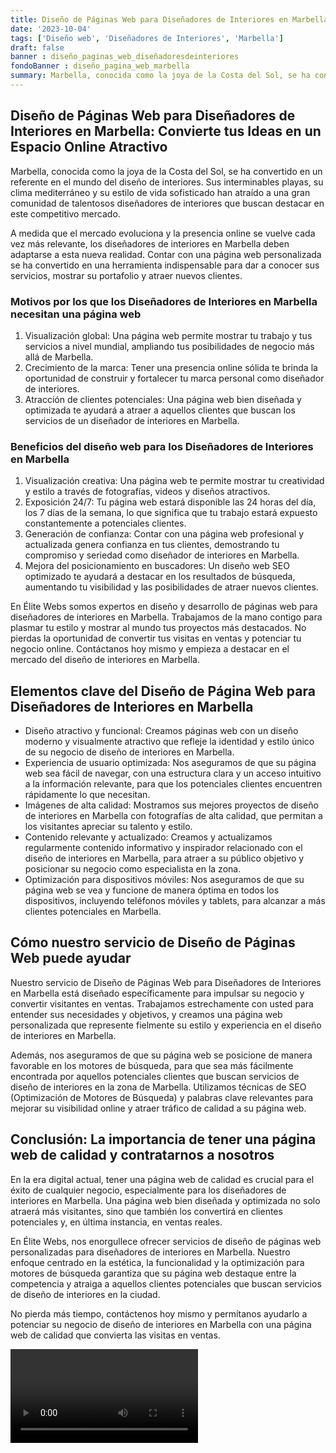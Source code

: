 ```yaml
---
title: Diseño de Páginas Web para Diseñadores de Interiores en Marbella
date: '2023-10-04'
tags: ['Diseño web', 'Diseñadores de Interiores', 'Marbella']
draft: false
banner : diseño_paginas_web_diseñadoresdeinteriores
fondoBanner : diseño_pagina_web_marbella
summary: Marbella, conocida como la joya de la Costa del Sol, se ha convertido en un referente en el mundo del diseño de interiores. Sus interminables playas, su clima mediterráneo y su estilo de vida sofisticado han atraído a una gran comunidad de talentosos diseñadores de interiores que buscan destacar en este competitivo mercado.
---
```


## Diseño de Páginas Web para Diseñadores de Interiores en Marbella: Convierte tus Ideas en un Espacio Online Atractivo

Marbella, conocida como la joya de la Costa del Sol, se ha convertido en un referente en el mundo del diseño de interiores. Sus interminables playas, su clima mediterráneo y su estilo de vida sofisticado han atraído a una gran comunidad de talentosos diseñadores de interiores que buscan destacar en este competitivo mercado.

A medida que el mercado evoluciona y la presencia online se vuelve cada vez más relevante, los diseñadores de interiores en Marbella deben adaptarse a esta nueva realidad. Contar con una página web personalizada se ha convertido en una herramienta indispensable para dar a conocer sus servicios, mostrar su portafolio y atraer nuevos clientes.

### Motivos por los que los Diseñadores de Interiores en Marbella necesitan una página web

1. Visualización global: Una página web permite mostrar tu trabajo y tus servicios a nivel mundial, ampliando tus posibilidades de negocio más allá de Marbella.
2. Crecimiento de la marca: Tener una presencia online sólida te brinda la oportunidad de construir y fortalecer tu marca personal como diseñador de interiores.
3. Atracción de clientes potenciales: Una página web bien diseñada y optimizada te ayudará a atraer a aquellos clientes que buscan los servicios de un diseñador de interiores en Marbella.

### Beneficios del diseño web para los Diseñadores de Interiores en Marbella

1. Visualización creativa: Una página web te permite mostrar tu creatividad y estilo a través de fotografías, videos y diseños atractivos.
2. Exposición 24/7: Tu página web estará disponible las 24 horas del día, los 7 días de la semana, lo que significa que tu trabajo estará expuesto constantemente a potenciales clientes.
3. Generación de confianza: Contar con una página web profesional y actualizada genera confianza en tus clientes, demostrando tu compromiso y seriedad como diseñador de interiores en Marbella.
4. Mejora del posicionamiento en buscadores: Un diseño web SEO optimizado te ayudará a destacar en los resultados de búsqueda, aumentando tu visibilidad y las posibilidades de atraer nuevos clientes.

En Élite Webs somos expertos en diseño y desarrollo de páginas web para diseñadores de interiores en Marbella. Trabajamos de la mano contigo para plasmar tu estilo y mostrar al mundo tus proyectos más destacados. No pierdas la oportunidad de convertir tus visitas en ventas y potenciar tu negocio online. Contáctanos hoy mismo y empieza a destacar en el mercado del diseño de interiores en Marbella.

<GifSeo />

<Cta />

## Elementos clave del Diseño de Página Web para Diseñadores de Interiores en Marbella

- Diseño atractivo y funcional: Creamos páginas web con un diseño moderno y visualmente atractivo que refleje la identidad y estilo único de su negocio de diseño de interiores en Marbella.
- Experiencia de usuario optimizada: Nos aseguramos de que su página web sea fácil de navegar, con una estructura clara y un acceso intuitivo a la información relevante, para que los potenciales clientes encuentren rápidamente lo que necesitan.
- Imágenes de alta calidad: Mostramos sus mejores proyectos de diseño de interiores en Marbella con fotografías de alta calidad, que permitan a los visitantes apreciar su talento y estilo.
- Contenido relevante y actualizado: Creamos y actualizamos regularmente contenido informativo y inspirador relacionado con el diseño de interiores en Marbella, para atraer a su público objetivo y posicionar su negocio como especialista en la zona.
- Optimización para dispositivos móviles: Nos aseguramos de que su página web se vea y funcione de manera óptima en todos los dispositivos, incluyendo teléfonos móviles y tablets, para alcanzar a más clientes potenciales en Marbella.

## Cómo nuestro servicio de Diseño de Páginas Web puede ayudar

Nuestro servicio de Diseño de Páginas Web para Diseñadores de Interiores en Marbella está diseñado específicamente para impulsar su negocio y convertir visitantes en ventas. Trabajamos estrechamente con usted para entender sus necesidades y objetivos, y creamos una página web personalizada que represente fielmente su estilo y experiencia en el diseño de interiores en Marbella.

Además, nos aseguramos de que su página web se posicione de manera favorable en los motores de búsqueda, para que sea más fácilmente encontrada por aquellos potenciales clientes que buscan servicios de diseño de interiores en la zona de Marbella. Utilizamos técnicas de SEO (Optimización de Motores de Búsqueda) y palabras clave relevantes para mejorar su visibilidad online y atraer tráfico de calidad a su página web.

## Conclusión: La importancia de tener una página web de calidad y contratarnos a nosotros

En la era digital actual, tener una página web de calidad es crucial para el éxito de cualquier negocio, especialmente para los diseñadores de interiores en Marbella. Una página web bien diseñada y optimizada no solo atraerá más visitantes, sino que también los convertirá en clientes potenciales y, en última instancia, en ventas reales.

En Élite Webs, nos enorgullece ofrecer servicios de diseño de páginas web personalizadas para diseñadores de interiores en Marbella. Nuestro enfoque centrado en la estética, la funcionalidad y la optimización para motores de búsqueda garantiza que su página web destaque entre la competencia y atraiga a aquellos clientes potenciales que buscan servicios de diseño de interiores en la ciudad.

No pierda más tiempo, contáctenos hoy mismo y permítanos ayudarlo a potenciar su negocio de diseño de interiores en Marbella con una página web de calidad que convierta las visitas en ventas.

<Video />

<CtaBot job='Diseñadores de Interiores' city='Marbella'/>

<Gmaps query='Marbella+españa+maps' />